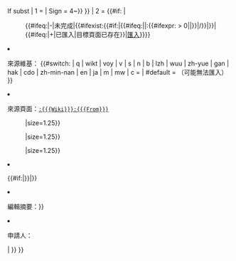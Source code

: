 <includeonly>{{{{{|safesubst:}}}If subst
| 1 = 
{{Transwiki/Application
| Status = 
| Wiki = {{{Wiki}}}
| From = {{{From}}}
| To = {{{To}}}
| History = {{{History}}}
| Templates = {{{Templates}}}
| Users = {{{Users}}}
| Summary = {{{Summary}}}
| Revision = {{{{{|safesubst:}}}REVISIONID}}
| Sign = {{{{{|safesubst:}}}4~}}
}}
| 2 = <!--
-->{{#if:{{{Wiki|}}}<!--
-->| <!--
----><dl><!--
-----><dd>{{#ifeq:{{{Status}}}|-|{{Checkbox|size=1.25}}未完成|{{#ifexist:{{#if:{{{To|}}}|{{#ifeq:{{{To}}}|{{PAGENAME:{{{To}}}}}|{{ns:{{{To}}}}}:{{#ifexpr:{{Str find|{{{From}}}|:}} > 0|{{Str right|{{{From}}}|{{Str find|{{{From}}}|:}}}}|{{{From}}}}}|{{{To}}}/{{{From}}}}}|{{{From}}}}}|{{Checkbox|bg=Pregressive|size=1.25}}{{#ifeq:{{{Status}}}|+|已匯入|目標頁面已存在}}|[[Special:Import|<span class="mw-ui-button mw-ui-progressive">匯入</span>]]}}}}</dd><!--
----></dl><!--
----><ul><!--
------><li><!--
-------->來源維基：<code>{{{Wiki}}}</code><!--
-------->{{#switch:{{{Wiki}}}<!--
-------->| q | wikt | voy | v | s | n | b | lzh | wuu | zh-yue | gan | hak | cdo | zh-min-nan | en | ja | m | mw | c = <!--
-------->| #default = （可能無法匯入）<!--
-------->}}<!--
------></li><!--
------><li><!--
-------->來源頁面：<code>[[:{{{Wiki}}}:{{{From}}}]]</code><!--
--------><dl><!--
----------><dd>{{Checkbox|bg={{#ifeq:{{ucfirst:{{{History}}}}}|Yes|Progressive}}|size=1.25}}{{int:Import-interwiki-history}}</dd><!--
----------><dd>{{Checkbox|bg={{#ifeq:{{ucfirst:{{{Templates}}}}}|Yes|Progressive}}|size=1.25}}{{int:Import-interwiki-templates}}</dd><!--
----------><dd>{{Checkbox|bg={{#ifeq:{{ucfirst:{{{Users}}}}}|Yes|Progressive}}|size=1.25}}{{int:Import-assign-known-users}}</dd><!--
--------></dl><!--
------></li><!--
------><li>{{#if:{{{To|}}}|{{Focus|{{#ifeq:{{{To}}}|{{PAGENAME:{{{To}}}}}|{{int:Import-mapping-namespace}}{{NSPN|2=Name:{{{To}}}}}|{{int:Import-mapping-subpage}}{{{To}}}}}}}|{{Focus|{{int:Import-mapping-default}}}}}}</li><!--
------><li>編輯摘要：{{Inputbox|{{#if:{{{Summary|}}}|{{{Summary}}}|[[Special:PermanentLink/{{{Revision}}}|根據請求{{{Revision}}}匯入頁面]]}}}}</li><!--
------><li>申請人：{{{Sign}}}</li><!--
----></ul><!--
-->| {{Error|錯誤：未提供來源維基。}}<!--
-->}}
}}</includeonly><noinclude>
{{Documentation}}</noinclude>